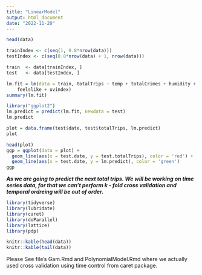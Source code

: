 ```yaml
---
title: "LinearModel"
output: html_document
date: "2022-11-20"
---
```


```r
head(data)

trainIndex <- c(seq(1, 0.8*nrow(data)))
testIndex <- c(seq(0.8*nrow(data) + 1, nrow(data)))

train  <- data[trainIndex, ]
test   <- data[testIndex, ]

lm.fit = lm(data = train, totalTrips ~ temp + totalCrimes + humidity + windspeed + visibility + 
    feelslike + uvindex)
summary(lm.fit)
```

```r
library("ggplot2")
lm.predict = predict(lm.fit, newdata = test)
lm.predict

plot = data.frame(test$date, test$totalTrips, lm.predict)
plot

head(plot)
ggp = ggplot(data = plot) + 
  geom_line(aes(x = test.date, y = test.totalTrips), color = 'red') + 
  geom_line(aes(x = test.date, y = lm.predict), color = 'green')
ggp
```

***As we are going to predict the next total trips. We will be working on time series data, for that we can't perform k - fold cross validation and temporal ordreing will be out of order.***
```r
library(tidyverse)
library(lubridate)
library(caret)
library(doParallel)
library(lattice)
library(pdp)

knitr::kable(head(data))
knitr::kable(tail(data))
```

Please See file's Gam.Rmd and PolynomialModel.Rmd where we actually used cross validation using time control from caret package.

